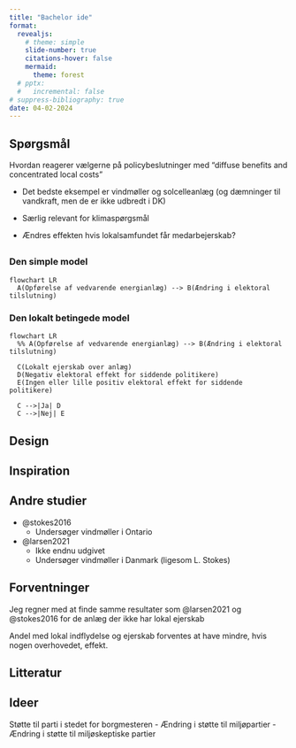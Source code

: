 ```yaml
---
title: "Bachelor ide"
format:
  revealjs:
    # theme: simple
    slide-number: true
    citations-hover: false
    mermaid:
      theme: forest
  # pptx:
  #   incremental: false
# suppress-bibliography: true
date: 04-02-2024
---
```


## Spørgsmål

Hvordan reagerer vælgerne på policybeslutninger med "diffuse benefits and concentrated local costs"

- Det bedste eksempel er vindmøller og solcelleanlæg (og dæmninger til vandkraft, men de er ikke udbredt i DK)

- Særlig relevant for klimaspørgsmål
- Ændres effekten hvis lokalsamfundet får medarbejerskab?

##

### Den simple model

```mermaid
flowchart LR
  A(Opførelse af vedvarende energianlæg) --> B(Ændring i elektoral tilslutning)
```

### Den lokalt betingede model

```mermaid
flowchart LR
  %% A(Opførelse af vedvarende energianlæg) --> B(Ændring i elektoral tilslutning)

  C(Lokalt ejerskab over anlæg)
  D(Negativ elektoral effekt for siddende politikere)
  E(Ingen eller lille positiv elektoral effekt for siddende politikere)

  C -->|Ja| D
  C -->|Nej| E
```

## Design



## Inspiration

## Andre studier

- @stokes2016
  - Undersøger vindmøller i Ontario
- @larsen2021
  - Ikke endnu udgivet
  - Undersøger vindmøller i Danmark (ligesom L. Stokes)

## Forventninger

Jeg regner med at finde samme resultater som @larsen2021 og @stokes2016 for de anlæg der ikke har lokal ejerskab

Andel med lokal indflydelse og ejerskab forventes at have mindre, hvis nogen overhovedet, effekt.

## Litteratur

:::{#refs}
:::



## Ideer

Støtte til parti i stedet for borgmesteren
- Ændring i støtte til miljøpartier
- Ændring i støtte til miljøskeptiske partier
